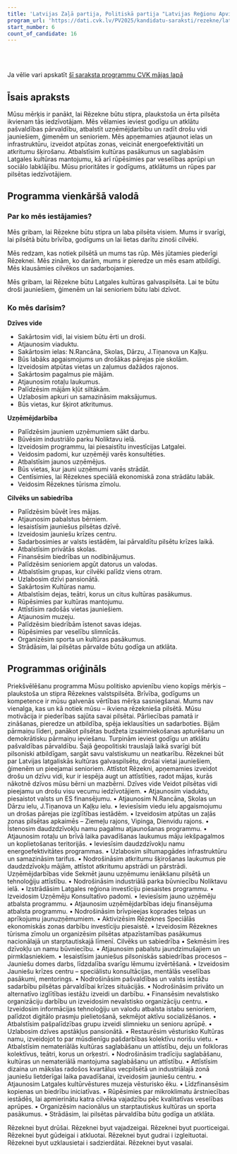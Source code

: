 ```yaml
---
title: 'Latvijas Zaļā partija, Politiskā partija "Latvijas Reģionu Apvienība", JKP Jaunā konservatīvā partija'
program_url: 'https://dati.cvk.lv/PV2025/kandidatu-saraksti/rezekne/latvijas-zala-partija-politiska-partija-latvijas-regionu-apvieniba-jkp-jauna-konservativa-partija'
start_number: 6
count_of_candidate: 16
---
```



<Badge text="Godīga pārvaldība" variant="note" size="small" /> <Badge text="Dzīves vides uzlabošana" variant="note" size="small" /> <Badge text="Uzņēmējdarbības atbalsts" variant="note" size="small" /> <Badge text="Kultūras un mantojuma saglabāšana" variant="note" size="small" /> <Badge text="Sociālā labklājība" variant="note" size="small" />

<br/><br/> 

<Card title='Šis ir mākslīga intelekta ģenerēts apraksts' icon='starlight'>
    Ja vēlie vari apskatīt <a href={frontmatter.program_url} target='_blank'>šī saraksta programmu CVK mājas lapā</a>
    </Card>

## Īsais apraksts

Mūsu mērķis ir panākt, lai Rēzekne būtu stipra, plaukstoša un ērta pilsēta ikvienam tās iedzīvotājam. Mēs vēlamies ieviest godīgu un atklātu pašvaldības pārvaldību, atbalstīt uzņēmējdarbību un radīt drošu vidi jauniešiem, ģimenēm un senioriem. Mēs apņemamies atjaunot ielas un infrastruktūru, izveidot atpūtas zonas, veicināt energoefektivitāti un atkritumu šķirošanu. Atbalstīsim kultūras pasākumus un saglabāsim Latgales kultūras mantojumu, kā arī rūpēsimies par veselības aprūpi un sociālo labklājību. Mūsu prioritātes ir godīgums, atklātums un rūpes par pilsētas iedzīvotājiem.

## Programma vienkāršā valodā

### Par ko mēs iestājamies?

Mēs gribam, lai Rēzekne būtu stipra un laba pilsēta visiem. Mums ir svarīgi, lai pilsētā būtu brīvība, godīgums un lai lietas darītu zinoši cilvēki.

Mēs redzam, kas notiek pilsētā un mums tas rūp. Mēs jūtamies piederīgi Rēzeknei. Mēs zinām, ko darām, mums ir pieredze un mēs esam atbildīgi. Mēs klausāmies cilvēkos un sadarbojamies.

Mēs gribam, lai Rēzekne būtu Latgales kultūras galvaspilsēta. Lai te būtu droši jauniešiem, ģimenēm un lai senioriem būtu labi dzīvot.

### Ko mēs darīsim?

**Dzīves vide**

*   Sakārtosim vidi, lai visiem būtu ērti un droši.
*   Atjaunosim viaduktu.
*   Sakārtosim ielas: N.Rancāna, Skolas, Dārzu, J.Tiņanova un Kaļķu.
*   Būs labāks apgaismojums un drošākas pārejas pie skolām.
*   Izveidosim atpūtas vietas un zaļumus dažādos rajonos.
*   Sakārtosim pagalmus pie mājām.
*   Atjaunosim rotaļu laukumus.
*   Palīdzēsim mājām kļūt siltākām.
*   Uzlabosim apkuri un samazināsim maksājumus.
*   Būs vietas, kur šķirot atkritumus.

**Uzņēmējdarbība**

*   Palīdzēsim jauniem uzņēmumiem sākt darbu.
*   Būvēsim industriālo parku Noliktavu ielā.
*   Izveidosim programmu, lai piesaistītu investīcijas Latgalei.
*   Veidosim padomi, kur uzņēmēji varēs konsultēties.
*   Atbalstīsim jaunos uzņēmējus.
*   Būs vietas, kur jauni uzņēmumi varēs strādāt.
*   Centīsimies, lai Rēzeknes speciālā ekonomiskā zona strādātu labāk.
*   Veidosim Rēzeknes tūrisma zīmolu.

**Cilvēks un sabiedrība**

*   Palīdzēsim būvēt īres mājas.
*   Atjaunosim pabalstus bērniem.
*   Iesaistīsim jauniešus pilsētas dzīvē.
*   Izveidosim jauniešu krīzes centru.
*   Sadarbosimies ar valsts iestādēm, lai pārvaldītu pilsētu krīzes laikā.
*   Atbalstīsim privātās skolas.
*   Finansēsim biedrības un nodibinājumus.
*   Palīdzēsim senioriem apgūt datorus un valodas.
*   Atbalstīsim grupas, kur cilvēki palīdz viens otram.
*   Uzlabosim dzīvi pansionātā.
*   Sakārtosim Kultūras namu.
*   Atbalstīsim dejas, teātri, korus un citus kultūras pasākumus.
*   Rūpēsimies par kultūras mantojumu.
*   Attīstīsim radošās vietas jauniešiem.
*   Atjaunosim muzeju.
*   Palīdzēsim biedrībām īstenot savas idejas.
*   Rūpēsimies par veselību slimnīcās.
*   Organizēsim sporta un kultūras pasākumus.
*   Strādāsim, lai pilsētas pārvalde būtu godīga un atklāta.

## Programmas oriģināls

Priekšvēlēšanu programma
Mūsu politisko apvienību vieno kopīgs mērķis – plaukstoša un stipra Rēzeknes valstspilsēta. Brīvība, godīgums un kompetence ir mūsu galvenās vērtības mērķa sasniegšanai.
Mums nav vienalga, kas un kā notiek mūsu – ikviena rēzeknieša pilsētā. Mūsu motivācija ir piederības sajūta savai pilsētai. Pārliecības pamatā ir zināšanas, pieredze un atbildība, spēja ieklausīties un sadarboties. Bijām pārmaiņu līderi, panākot pilsētas budžeta izsaimniekošanas apturēšanu un demokrātisku pārmaiņu ieviešanu. Turpinām ieviest godīgu un atklātu pašvaldības pārvaldību. Šajā ģeopolitiski trauslajā laikā svarīgi būt pilsoniski atbildīgam, sargāt savu valstiskumu un neatkarību.
Rēzeknei būt par Latvijas latgaliskās kultūras galvaspilsētu, drošai vietai jauniešiem, ģimenēm un pieejamai senioriem. Attīstot Rēzekni, apņemamies izveidot drošu un dzīvu vidi, kur ir iespēja augt un attīstīties, radot mājas, kurās nākotnē dzīvos mūsu bērni un mazbērni.
Dzīves vide
Veidot pilsētas vidi pieejamu un drošu visu vecumu iedzīvotājiem.
• Atjaunosim viaduktu, piesaistot valsts un ES finansējumu.
• Atjaunosim N.Rancāna, Skolas un Dārzu ielu, J.Tiņanova un Kaļķu ielu.
• Ieviesīsim viedu ielu apgaismojumu un drošas pārejas pie izglītības iestādēm.
• Izveidosim atpūtas un zaļās zonas pilsētas apkaimēs – Ziemeļu rajons, Vipinga, Dienvidu rajons.
• Īstenosim daudzdzīvokļu namu pagalmu atjaunošanas programmu.
• Atjaunosim rotaļu un brīvā laika pavadīšanas laukumus māju iekšpagalmos un koplietošanas teritorijās.
• Ieviesīsim daudzdzīvokļu namu energoefektivitātes programmas.
• Uzlabosim siltumapgādes infrastruktūru un samazināsim tarifus.
• Nodrošināsim atkritumu šķirošanas laukumus pie daudzdzīvokļu mājām, attīstot atkritumu apstrādi un pārstrādi.
Uzņēmējdarbības vide
Sekmēt jaunu uzņēmumu ienākšanu pilsētā un tehnoloģiju attīstību.
• Nodrošināsim industriālā parka būvniecību Noliktavu ielā.
• Izstrādāsim Latgales reģiona investīciju piesaistes programmu.
• Izveidosim Uzņēmēju Konsultatīvo padomi.
• Ieviesīsim jauno uzņēmēju atbalsta programmu.
• Atjaunosim uzņēmējdarbības ideju finansējuma atbalsta programmu.
• Nodrošināsim brīvpieejas koprades telpas un aprīkojumu jaunuzņēmumiem.
• Aktivizēsim Rēzeknes Speciālās ekonomiskās zonas darbību investīciju piesaistē.
• Izveidosim Rēzeknes tūrisma zīmolu un organizēsim pilsētas atpazīstamības pasākumus nacionālajā un starptautiskajā līmenī.
Cilvēks un sabiedrība
• Sekmēsim īres dzīvokļu un namu būvniecību.
• Atjaunosim pabalstu jaundzimušajiem un pirmklasniekiem.
• Iesaistīsim jauniešus pilsoniskās sabiedrības procesos – Jauniešu domes darbs, līdzdalība svarīgu lēmumu izvērtēšanā.
• Izveidosim Jauniešu krīzes centru – speciālistu konsultācijas, mentālās veselības pasākumi, mentorings.
• Nodrošināsim pašvaldības un valsts iestāžu sadarbību pilsētas pārvaldībai krīzes situācijās.
• Nodrošināsim privāto un alternatīvo izglītības iestāžu izveidi un darbību.
• Finansēsim nevalstisko organizāciju darbību un izveidosim nevalstisko organizāciju centru.
• Izveidosim informācijas tehnoloģiju un valodu atbalsta istabu senioriem, palīdzot digitālo prasmju pielietošanā, sekmējot aktīvu socializēšanos.
• Atbalstīsim pašpalīdzības grupu izveidi slimnieku un senioru aprūpē.
• Uzlabosim dzīves apstākļus pansionātā.
• Restaurēsim vēsturisko Kultūras namu, izveidojot to par mūsdienīgu pašdarbības kolektīvu norišu vietu.
• Atbalstīsim nemateriālās kultūras saglabāšanu un attīstību, deju un folkloras kolektīvus, teātri, korus un orķestri.
• Nodrošināsim tradīciju saglabāšanu, kultūras un nemateriālā mantojuma saglabāšanu un attīstību.
• Attīstīsim dizaina un mākslas radošos kvartālus vecpilsētā un industriālajā zonā jauniešu lietderīgai laika pavadīšanai, izveidosim jauniešu centru.
• Atjaunosim Latgales kultūrvēstures muzeja vēsturisko ēku.
• Līdzfinansēsim kopienas un biedrību iniciatīvas.
• Rūpēsimies par mikroklimatu ārstniecības iestādēs, lai apmierinātu katra cilvēka vajadzību pēc kvalitatīvas veselības aprūpes.
• Organizēsim nacionālus un starptautiskus kultūras un sporta pasākumus.
• Strādāsim, lai pilsētas pārvaldība būtu godīga un atklāta.

Rēzeknei byut drūšai.
Rēzeknei byut vajadzeigai.
Rēzeknei byut puorticeigai.
Rēzeknei byut gūdeigai i atkluotai.
Rēzeknei byut gudrai i izgleituotai.
Rēzeknei byut uzklausietai i sadzierdātai.
Rēzeknei byut vasalai.
